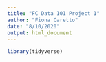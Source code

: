 ```yaml
---
title: "FC Data 101 Project 1"
author: "Fiona Caretto"
date: "8/10/2020"
output: html_document
---
```


```r
library(tidyverse)
```

